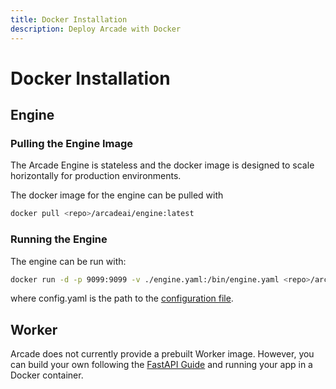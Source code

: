```yaml
---
title: Docker Installation
description: Deploy Arcade with Docker
---
```


# Docker Installation

## Engine

### Pulling the Engine Image

The Arcade Engine is stateless and the docker image is designed to scale horizontally for production environments.

The docker image for the engine can be pulled with

```bash
docker pull <repo>/arcadeai/engine:latest
```

### Running the Engine

The engine can be run with:

```bash
docker run -d -p 9099:9099 -v ./engine.yaml:/bin/engine.yaml <repo>/arcadeai/engine:latest
```

where config.yaml is the path to the [configuration file](/home/configure/templates).

## Worker

Arcade does not currently provide a prebuilt Worker image. However, you can build your own following the [FastAPI Guide](/home/serve-tools/build-a-worker-with-fastapi) and running your app in a Docker container.
